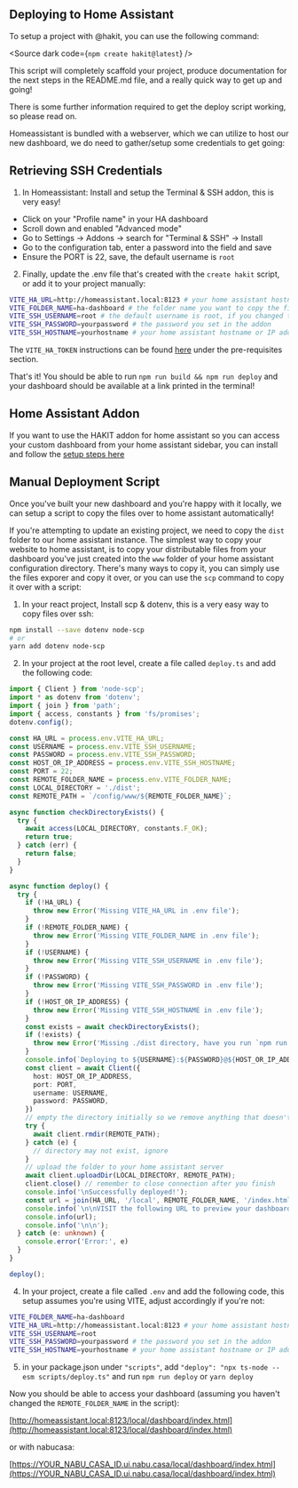 
<Meta title="INTRODUCTION/Deploying" />

## Deploying to Home Assistant

To setup a project with @hakit, you can use the following command:

<Source dark code={`
  npm create hakit@latest
`} />

This script will completely scaffold your project, produce documentation for the next steps in the README.md file, and a really quick way to get up and going!

There is some further information required to get the deploy script working, so please read on.

Homeassistant is bundled with a webserver, which we can utilize to host our new dashboard, we do need to gather/setup some credentials to get going:

## Retrieving SSH Credentials

1. In Homeassistant: Install and setup the Terminal & SSH addon, this is very easy!
  - Click on your "Profile name" in your HA dashboard
  - Scroll down and enabled "Advanced mode"
  - Go to Settings -> Addons -> search for "Terminal & SSH" -> Install
  - Go to the configuration tab, enter a password into the field and save
  - Ensure the PORT is 22, save, the default username is `root`
2. Finally, update the .env file that's created with the `create hakit` script, or add it to your project manually:

```bash
VITE_HA_URL=http://homeassistant.local:8123 # your home assistant hostname or IP address
VITE_FOLDER_NAME=ha-dashboard # the folder name you want to copy the files to, this should also match the base name in the vite.config.ts `base: '/local/ha-dashboard/'`
VITE_SSH_USERNAME=root # the default username is root, if you changed this, change this value
VITE_SSH_PASSWORD=yourpassword # the password you set in the addon
VITE_SSH_HOSTNAME=yourhostname # your home assistant hostname or IP address, if you get EHOSTUNREACH when connecting, try your IP address `ping homeassistant.local` to get your IP address
```

The `VITE_HA_TOKEN` instructions can be found [here](https://shannonhochkins.github.io/ha-component-kit/?path=/docs/introduction-typescriptsync--docs) under the pre-requisites section.

That's it! You should be able to run `npm run build && npm run deploy` and your dashboard should be available at a link printed in the terminal!

## Home Assistant Addon

If you want to use the HAKIT addon for home assistant so you can access your custom dashboard from your home assistant sidebar, you can install and follow the [setup steps here](https://github.com/shannonhochkins/ha-component-kit/blob/master/ADDON.md)

## Manual Deployment Script
Once you've built your new dashboard and you're happy with it locally, we can setup a script to copy the files over to home assistant automatically!

If you're attempting to update an existing project, we need to copy the `dist` folder to our home assistant instance.
The simplest way to copy your website to home assistant, is to copy your distributable files from your dashboard you've just created into the `www` folder of your home assistant configuration directory.
There's many ways to copy it, you can simply use the files exporer and copy it over, or you can use the `scp` command to copy it over with a script:

1. In your react project, Install scp & dotenv, this is a very easy way to copy files over ssh:
```bash
npm install --save dotenv node-scp
# or
yarn add dotenv node-scp
```
2. In your project at the root level, create a file called `deploy.ts` and add the following code:

```ts
import { Client } from 'node-scp';
import * as dotenv from 'dotenv';
import { join } from 'path';
import { access, constants } from 'fs/promises';
dotenv.config();

const HA_URL = process.env.VITE_HA_URL;
const USERNAME = process.env.VITE_SSH_USERNAME;
const PASSWORD = process.env.VITE_SSH_PASSWORD;
const HOST_OR_IP_ADDRESS = process.env.VITE_SSH_HOSTNAME;
const PORT = 22;
const REMOTE_FOLDER_NAME = process.env.VITE_FOLDER_NAME;
const LOCAL_DIRECTORY = './dist';
const REMOTE_PATH = `/config/www/${REMOTE_FOLDER_NAME}`;

async function checkDirectoryExists() {
  try {
    await access(LOCAL_DIRECTORY, constants.F_OK);
    return true;
  } catch (err) {
    return false;
  }
}

async function deploy() {
  try {
    if (!HA_URL) {
      throw new Error('Missing VITE_HA_URL in .env file');
    }
    if (!REMOTE_FOLDER_NAME) {
      throw new Error('Missing VITE_FOLDER_NAME in .env file');
    }
    if (!USERNAME) {
      throw new Error('Missing VITE_SSH_USERNAME in .env file');
    }
    if (!PASSWORD) {
      throw new Error('Missing VITE_SSH_PASSWORD in .env file');
    }
    if (!HOST_OR_IP_ADDRESS) {
      throw new Error('Missing VITE_SSH_HOSTNAME in .env file');
    }
    const exists = await checkDirectoryExists();
    if (!exists) {
      throw new Error('Missing ./dist directory, have you run `npm run build`?');
    }
    console.info(`Deploying to ${USERNAME}:${PASSWORD}@${HOST_OR_IP_ADDRESS}:${PORT}:${REMOTE_PATH}`)
    const client = await Client({
      host: HOST_OR_IP_ADDRESS,
      port: PORT,
      username: USERNAME,
      password: PASSWORD,
    })
    // empty the directory initially so we remove anything that doesn't need to be there
    try {
      await client.rmdir(REMOTE_PATH);
    } catch (e) {
      // directory may not exist, ignore
    }
    // upload the folder to your home assistant server
    await client.uploadDir(LOCAL_DIRECTORY, REMOTE_PATH);
    client.close() // remember to close connection after you finish
    console.info('\nSuccessfully deployed!');
    const url = join(HA_URL, '/local', REMOTE_FOLDER_NAME, '/index.html');
    console.info(`\n\nVISIT the following URL to preview your dashboard:\n`);
    console.info(url);
    console.info('\n\n');
  } catch (e: unknown) {
    console.error('Error:', e)
  }
}

deploy();
```

4. In your project, create a file called `.env` and add the following code, this setup assumes you're using VITE, adjust accordingly if you're not:

```bash
VITE_FOLDER_NAME=ha-dashboard
VITE_HA_URL=http://homeassistant.local:8123 # your home assistant hostname or IP address
VITE_SSH_USERNAME=root
VITE_SSH_PASSWORD=yourpassword # the password you set in the addon
VITE_SSH_HOSTNAME=yourhostname # your home assistant hostname or IP address, if you get EHOSTUNREACH when connecting, try your IP address `ping homeassistant.local` to get your IP address
```

5. in your package.json under `"scripts"`, add `"deploy": "npx ts-node --esm scripts/deploy.ts"` and run `npm run deploy` or `yarn deploy`

Now you should be able to access your dashboard (assuming you haven't changed the `REMOTE_FOLDER_NAME` in the script):

[http://homeassistant.local:8123/local/dashboard/index.html](http://homeassistant.local:8123/local/dashboard/index.html)

or with nabucasa:

[https://YOUR_NABU_CASA_ID.ui.nabu.casa/local/dashboard/index.html](https://YOUR_NABU_CASA_ID.ui.nabu.casa/local/dashboard/index.html)